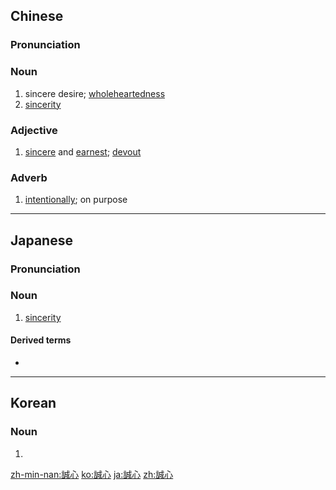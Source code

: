 {{also|诚心}}
==Chinese==
{{zh-forms|s=诚心}}

===Pronunciation===
{{zh-pron
|m=chéngxīn
|c=sing4 sam1
|h=pfs=sṳ̀n-sîm
|mn=sêng-sim
|cat=n,a,adv
}}

===Noun===
{{zh-noun}}

# sincere desire; [[wholeheartedness]]
# [[sincerity]]

===Adjective===
{{zh-adj}}

# [[sincere]] and [[earnest]]; [[devout]]

===Adverb===
{{zh-adv}}

# [[intentionally]]; on purpose

----

==Japanese==
{{ja-kanjitab|せい|しん|yomi=o}}

===Pronunciation===
{{ja-pron|せいしん|y=o}}

===Noun===
{{ja-noun|せいしん}}

# [[sincerity]]

====Derived terms====
* {{ja-r|誠心誠意|せいしんせい.い}}

----

==Korean==
{{ko-hanjatab}}

===Noun===
{{ko-noun|hj|hangeul=성심}}

# {{hanja form of|성심|[[sincerity]]}}

[[zh-min-nan:誠心]]
[[ko:誠心]]
[[ja:誠心]]
[[zh:誠心]]